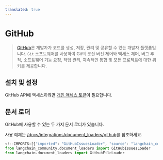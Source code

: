 ```yaml
---
translated: true
---
```


# GitHub

>[GitHub](https://github.com/)은 개발자가 코드를 생성, 저장, 관리 및 공유할 수 있는 개발자 플랫폼입니다. `Git` 소프트웨어를 사용하여 Git의 분산 버전 제어와 액세스 제어, 버그 추적, 소프트웨어 기능 요청, 작업 관리, 지속적인 통합 및 모든 프로젝트에 대한 위키를 제공합니다.

## 설치 및 설정

GitHub API에 액세스하려면 [개인 액세스 토큰](https://github.com/settings/tokens)이 필요합니다.

## 문서 로더

GitHub에 사용할 수 있는 두 가지 문서 로더가 있습니다.

사용 예제는 [/docs/integrations/document_loaders/github](/docs/integrations/document_loaders/github)를 참조하세요.

```python
<!--IMPORTS:[{"imported": "GitHubIssuesLoader", "source": "langchain_community.document_loaders", "docs": "https://api.python.langchain.com/en/latest/document_loaders/langchain_community.document_loaders.github.GitHubIssuesLoader.html", "title": "GitHub"}, {"imported": "GithubFileLoader", "source": "langchain.document_loaders", "docs": "https://api.python.langchain.com/en/latest/document_loaders/langchain_community.document_loaders.github.GithubFileLoader.html", "title": "GitHub"}]-->
from langchain_community.document_loaders import GitHubIssuesLoader
from langchain.document_loaders import GithubFileLoader
```
